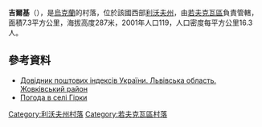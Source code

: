 {{coord|50|11|31|N|23|34|59|E|scale:100000|display=title}}

'''吉爾基'''（{{lang-uk|Гірки}}），是[[烏克蘭|烏克蘭]]的村落，位於該國西部[[利沃夫州|利沃夫州]]，由[[若夫克瓦區|若夫克瓦區]]負責管轄，面積7.3平方公里，海拔高度287米，2001年人口119，人口密度每平方公里16.3人。

==參考資料==
*[http://www.uaidx.com/13/280/index Довідник поштових індексів України. Львівська область. Жовківський район]{{Wayback|url=http://www.uaidx.com/13/280/index |date=20161003171007 }}
* [http://weather.in.ua/ua/l'vovskaja/5093 Погода в селі Гірки] {{Wayback|url=http://weather.in.ua/ua/l'vovskaja/5093 |date=20200804025649 }}

{{DEFAULTSORT:Гірки}}
[[Category:利沃夫州村落|Category:利沃夫州村落]]
[[Category:若夫克瓦區村落|Category:若夫克瓦區村落]]


{{Lviv-geo-stub}}